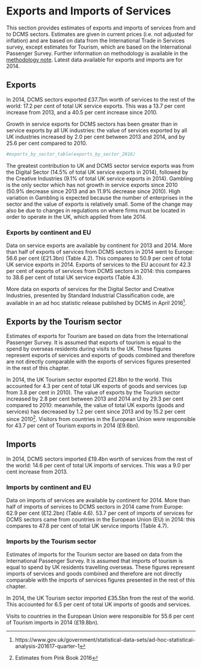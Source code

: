 # Exports and Imports of Services  {#exports_and_imports}

This section provides estimates of exports and imports of services from and to DCMS sectors. 
Estimates are given in current prices (i.e. not adjusted for inflation) and are based on data from the International Trade in Services survey, except estimates for Tourism, which are
based on the International Passenger Survey. 
Further information on methodology is available in the [methodology note](). 
Latest data available for exports and imports are for 2014.

## Exports

In 2014, DCMS sectors exported £37.7bn worth of services to the rest of the world: 17.2 per cent of total UK service exports. 
This was a 13.7 per cent increase from 2013, and a 40.5 per cent increase since 2010.

Growth in service exports for DCMS sectors has been greater than in service exports by all UK industries: the value of services exported by all UK industries increased by 2.0 per cent
between 2013 and 2014, and by 25.6 per cent compared to 2010.

```r

#exports_by_sector_table(exports_by_sector_2016)

```

The greatest contribution to UK and DCMS sector service exports was from the Digital Sector (14.5% of total UK service exports in 2014), followed by the Creative Industries (9.1% of total
UK service exports in 2014).
Gambling is the only sector which has not growth in service exports since 2010 (50.9% decrease since 2013 and an 11.9% decrease since 2010). 
High variation in Gambling is expected because the number of enterprises in the sector and the value of exports is
relatively small. 
Some of the change may also be due to changes in regulations on where firms must be located in order to operate in the UK, which applied from late 2014.

### Exports by continent and EU
Data on service exports are available by continent for 2013 and 2014. 
More than half of exports of services from DCMS sectors in 2014 went to Europe: 56.6 per cent (£21.3bn) (Table 4.2). 
This compares to 50.9 per cent of total UK service exports in 2014. 
Exports of services to the EU account for 42.3 per cent of exports of services from DCMS sectors in 2014: this compares to 38.6 per cent of total UK service exports (Table 4.3). 

More data on exports of services for the Digital Sector and Creative Industries, presented by Standard Industrial Classification code, are available in an ad hoc statistic release published by DCMS in April 2016[^2].

[^2]: https://www.gov.uk/government/statistical-data-sets/ad-hoc-statistical-analysis-201617-quarter-1

## Exports by the Tourism sector
Estimates of exports for Tourism are based on data from the International Passenger Survey.
It is assumed that exports of tourism is equal to the spend by overseas residents during visits
to the UK. These figures represent exports of services and exports of goods combined and
therefore are not directly comparable with the exports of services figures presented in the rest of this chapter.

In 2014, the UK Tourism sector exported £21.8bn to the world.
This accounted for 4.3 per cent of total UK exports of goods and services (up from 3.8 per cent in 2010).
The value of exports by the Tourism sector increased by 2.8 per cent between 2013 and 2014 and by 29.3 per cent compared to 2010: meanwhile, the value of total UK exports (goods and services) has decreased by 1.2 per cent since 2013 and by 15.2 per cent since 2010[^3].
Visitors from countries in the European Union were responsible for 43.7 per cent of Tourism exports in 2014 (£9.6bn).

[^3]: Estimates from Pink Book 2016

## Imports
In 2014, DCMS sectors imported £19.4bn worth of services from the rest of the world: 14.6 per cent of total UK imports of services. This was a 9.0 per cent increase from 2013.

### Imports by continent and EU
Data on imports of services are available by continent for 2014. More than half of imports of services to DCMS sectors in 2014 came from Europe: 62.9 per cent (£12.2bn) (Table 4.6).
53.7 per cent of imports of services for DCMS sectors came from countries in the European Union (EU) in 2014: this compares to 47.8 per cent of total UK service imports (Table 4.7).

### Imports by the Tourism sector
Estimates of imports for the Tourism sector are based on data from the International Passenger Survey. 
It is assumed that imports of tourism is equal to spend by UK residents travelling overseas. 
These figures represent imports of services and goods combined and therefore are not directly comparable with the imports of services figures presented in the rest of this chapter.

In 2014, the UK Tourism sector imported £35.5bn from the rest of the world. 
This accounted for 6.5 per cent of total UK imports of goods and services.

Visits to countries in the European Union were responsible for 55.6 per cent of Tourism imports in 2014 (£19.8bn).
